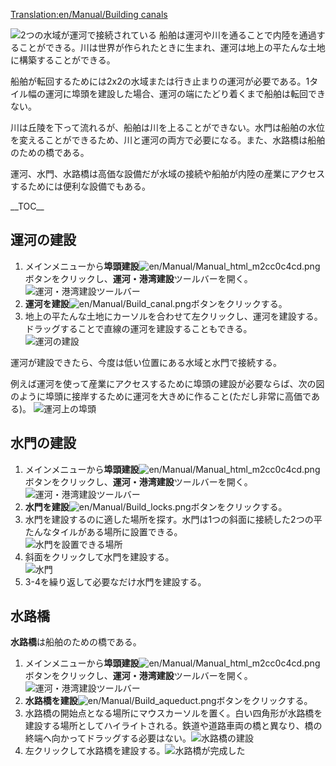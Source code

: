 [[Translation:en/Manual/Building canals]]

{{ja/Manual/Tutorial/Navigation}}
[[File:en/Manual/Canal.png|left|frame|2つの水域が運河で接続されている]]
船舶は運河や川を通ることで内陸を通過することができる。川は世界が作られたときに生まれ、運河は地上の平たんな土地に構築することができる。

船舶が転回するためには2x2の水域または行き止まりの運河が必要である。1タイル幅の運河に埠頭を建設した場合、運河の端にたどり着くまで船舶は転回できない。

川は丘陵を下って流れるが、船舶は川を上ることができない。水門は船舶の水位を変えることができるため、川と運河の両方で必要になる。また、水路橋は船舶のための橋である。

運河、水門、水路橋は高価な設備だが水域の接続や船舶が内陸の産業にアクセスするためには便利な設備でもある。

__TOC__

<div style="clear: left"></div>
==運河の建設==
#メインメニューから'''埠頭建設'''[[File:en/Manual/Manual html m2cc0c4cd.png]]ボタンをクリックし、'''運河・港湾建設'''ツールバーを開く。<br/>[[File:en/Manual/Dock toolbar.png|frame|none|運河・港湾建設ツールバー]]
#'''運河を建設'''[[File:en/Manual/Build canal.png]]ボタンをクリックする。
#地上の平たんな土地にカーソルを合わせて左クリックし、運河を建設する。ドラッグすることで直線の運河を建設することもできる。<br/>[[File:en/Manual/Building-canals-1.png|frame|none|運河の建設]]

運河が建設できたら、今度は低い位置にある水域と水門で接続する。

例えば運河を使って産業にアクセスするために埠頭の建設が必要ならば、次の図のように埠頭に接岸するために運河を大きめに作ること(ただし非常に高価である)。
[[File:en/Manual/Dock at canal.png|frame|none|運河上の埠頭]]

==水門の建設==
#メインメニューから'''埠頭建設'''[[File:en/Manual/Manual html m2cc0c4cd.png]]ボタンをクリックし、'''運河・港湾建設'''ツールバーを開く。<br/>[[File:en/Manual/Dock toolbar.png|frame|none|運河・港湾建設ツールバー]]
#'''水門を建設'''[[File:en/Manual/Build locks.png]]ボタンをクリックする。
#水門を建設するのに適した場所を探す。水門は1つの斜面に接続した2つの平たんなタイルがある場所に設置できる。<br/>[[File:en/Manual/Building-canals-2.png|frame|none|水門を設置できる場所]]
#斜面をクリックして水門を建設する。<br/>[[File:en/Manual/Building-canals-3.png|frame|none|水門]]
#3-4を繰り返して必要なだけ水門を建設する。

==水路橋==
'''水路橋'''は船舶のための橋である。

#メインメニューから'''埠頭建設'''[[File:en/Manual/Manual html m2cc0c4cd.png]]ボタンをクリックし、'''運河・港湾建設'''ツールバーを開く。<br/>[[File:en/Manual/Dock toolbar.png|frame|none|運河・港湾建設ツールバー]]
#'''水路橋を建設'''[[File:en/Manual/Build aqueduct.png]]ボタンをクリックする。
#水路橋の開始点となる場所にマウスカーソルを置く。白い四角形が水路橋を建設する場所としてハイライトされる。鉄道や道路車両の橋と異なり、橋の終端へ向かってドラッグする必要はない。[[File:en/Manual/AqueductConstruction.png|frame|none|水路橋の建設]]
#左クリックして水路橋を建設する。[[File:en/Manual/AqueductCompleted.png|frame|none|水路橋が完成した]]